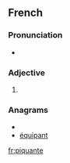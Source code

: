 ==French==

===Pronunciation===
* {{IPA|/pikɑ̃t/|lang=fr}}

===Adjective===
{{infl|fr|adjective form|g=f}}

# {{feminine of|piquant}}

===Anagrams===
* {{alphagram|aeinpqtu}}
* [[équipant#French|équipant]]

[[fr:piquante]]